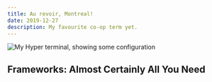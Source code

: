 ```yaml
---
title: Au revoir, Montreal!
date: 2019-12-27
description: My favourite co-op term yet. 
---
```


![My Hyper terminal, showing some configuration](./result.png)

## Frameworks: Almost Certainly All You Need

